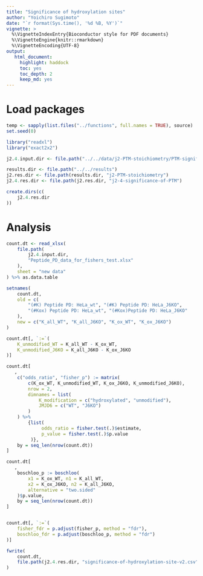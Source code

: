 ```yaml
---
title: "Significance of hydroxylation sites"
author: "Yoichiro Sugimoto"
date: "`r format(Sys.time(), '%d %B, %Y')`"
vignette: >
  %\VignetteIndexEntry{Bioconductor style for PDF documents}
  %\VignetteEngine{knitr::rmarkdown}
  %\VignetteEncoding{UTF-8}
output:
   html_document:
     highlight: haddock
     toc: yes
     toc_depth: 2
     keep_md: yes
---
```



# Load packages


```r

temp <- sapply(list.files("../functions", full.names = TRUE), source)
set.seed(0)

library("readxl")
library("exact2x2")

j2.4.input.dir <- file.path("../../data/j2-PTM-stoichiometry/PTM-significance")

results.dir <- file.path("../../results")
j2.res.dir <- file.path(results.dir, "j2-PTM-stoichiometry")
j2.4.res.dir <- file.path(j2.res.dir, "j2-4-significance-of-PTM")

create.dirs(c(
    j2.4.res.dir
))

```

# Analysis


```r

count.dt <- read_xlsx(
    file.path(
        j2.4.input.dir,
        "Peptide_PD_data_for_fishers_test.xlsx"
    ),
    sheet = "new data"
) %>% as.data.table

setnames(
    count.dt,
    old = c(
        "(#K) Peptide PD: HeLa_wt", "(#K) Peptide PD: HeLa_J6KO",
        "(#Kox) Peptide PD: HeLa_wt", "(#Kox)Peptide PD: HeLa_J6KO"
    ),
    new = c("K_all_WT", "K_all_J6KO", "K_ox_WT", "K_ox_J6KO")
)

count.dt[, `:=`(
    K_unmodified_WT = K_all_WT - K_ox_WT,
    K_unmodified_J6KO = K_all_J6KO - K_ox_J6KO
)]

count.dt[
   ,
    c("odds_ratio", "fisher_p") := matrix(
        c(K_ox_WT, K_unmodified_WT, K_ox_J6KO, K_unmodified_J6KO),
        nrow = 2,
        dimnames = list(
            K_modification = c("hydroxylated", "unmodified"),
            JMJD6 = c("WT", "J6KO")
        )
    ) %>%
        {list(
             odds_ratio = fisher.test(.)$estimate,
             p_value = fisher.test(.)$p.value
         )},
    by = seq_len(nrow(count.dt))
]

count.dt[
   ,
    boschloo_p := boschloo(
        x1 = K_ox_WT, n1 = K_all_WT,
        x2 = K_ox_J6KO, n2 = K_all_J6KO,
        alternative = "two.sided"
    )$p.value,
    by = seq_len(nrow(count.dt))
]


count.dt[, `:=`(
    fisher_fdr = p.adjust(fisher_p, method = "fdr"),
    boschloo_fdr = p.adjust(boschloo_p, method = "fdr")
)]

fwrite(
    count.dt,
    file.path(j2.4.res.dir, "significance-of-hydroxylation-site-v2.csv")
)


```

